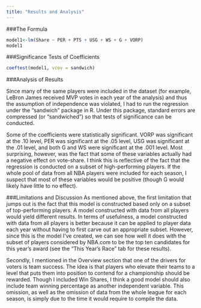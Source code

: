 ---
title: "Results and Analysis"
---

###The Formula
```{r, echo=FALSE}
model1<-lm(Share ~ PER + PTS + USG + WS + G + VORP)
model1
```


###Significance Tests of Coefficients
```{r, echo=FALSE}
coeftest(model1, vcov = sandwich)
```

###Analysis of Results

Since many of the same players were included in the dataset (for example, LeBron James received MVP votes in each year of the analysis) and thus the assumption of independence was violated, I had to run the regression under the "sandwich" package in R. Under this package, standard errors are compressed (or "sandwiched") so that tests of significance can be conducted.

Some of the coefficients were statistically significant. VORP was significant at the .10 level, PER was significant at the .05 level, USG was significant at the .01 level, and both G and WS were significant at the .001 level. Most surprising, however, was the fact that some of these variables actually had a negative effect on vote-share. I think this is reflective of the fact that the regression is conducted on a subset of high-performing players. If the whole pool of data from all NBA players were included for each season, I suspect that most of these variables would be positive (though G would likely have little to no effect).

###Limitations and Discussion
As mentioned above, the first limitation that jumps out is the fact that this model is constructed based only on a subset of top-performing players. A model constructed with data from all players would yield different results. In terms of usefulness, a model constructed with data from all players is better because it can be applied to player data each year without having to first carve out an appropriate subset. However, since this is the model I've created, we can see how well it does with the subset of players considered by NBA.com to be the top ten candidates for this year's award (see the "This Year's Race" tab for these results).

Secondly, I mentioned in the Overview section that one of the drivers for voters is team success. The idea is that players who elevate their teams to a level that puts them into position to contend for a championship should be rewarded. Though I included Win Shares, I think a good model should also include team winning percentage as another independent variable. This omission, as well as the omission of data from the whole league for each season, is simply due to the time it would require to compile the data.